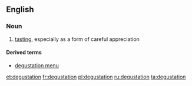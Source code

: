 ==English==

===Noun===
{{wikipedia}}
{{en-noun}}

# [[tasting]], especially as a form of careful appreciation

====Derived terms====
*[[degustation menu]]

[[et:degustation]]
[[fr:degustation]]
[[pl:degustation]]
[[ru:degustation]]
[[ta:degustation]]